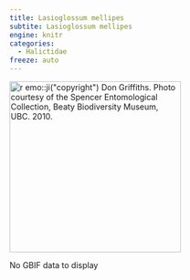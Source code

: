 ```yaml
---
title: Lasioglossum mellipes
subtite: Lasioglossum mellipes
engine: knitr
categories:
  - Halictidae
freeze: auto
---
```

[![`r emo::ji("copyright")` Don Griffiths. Photo courtesy of the Spencer Entomological Collection, Beaty Biodiversity Museum, UBC. 2010.](https://www.zoology.ubc.ca/entomology/main/Hymenoptera/Halictidae/Lasioglossum%20mellipes%20female%20(3lateral)%20.jpg){height=300}](https://www.zoology.ubc.ca/entomology/main/Hymenoptera/Halictidae/Lasioglossum%20mellipes.php)

No GBIF data to display
